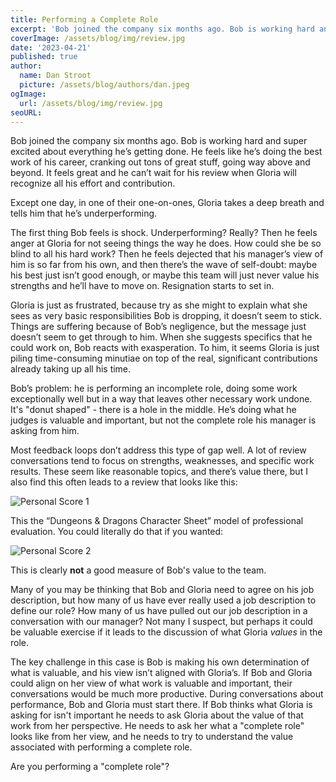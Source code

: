 ```yaml
---
title: Performing a Complete Role
excerpt: 'Bob joined the company six months ago. Bob is working hard and super excited about everything he’s getting done. He feels like he’s doing the best work of his career, cranking out tons of great stuff, going way above and beyond. It feels great and he can’t wait for his review when Gloria will recognize all his effort and contribution. Except one day, in one of their one-on-ones, Gloria gives Bob a thin-lipped smile and takes a deep breath and tells him that he’s underperforming.'
coverImage: /assets/blog/img/review.jpg
date: '2023-04-21'
published: true
author:
  name: Dan Stroot
  picture: /assets/blog/authors/dan.jpeg
ogImage:
  url: /assets/blog/img/review.jpg
seoURL:
---
```


Bob joined the company six months ago. Bob is working hard and super excited about everything he’s getting done. He feels like he’s doing the best work of his career, cranking out tons of great stuff, going way above and beyond. It feels great and he can’t wait for his review when Gloria will recognize all his effort and contribution.

Except one day, in one of their one-on-ones, Gloria takes a deep breath and tells him that he’s underperforming.

The first thing Bob feels is shock. Underperforming? Really? Then he feels anger at Gloria for not seeing things the way he does. How could she be so blind to all his hard work? Then he feels dejected that his manager’s view of him is so far from his own, and then there’s the wave of self-doubt: maybe his best just isn’t good enough, or maybe this team will just never value his strengths and he’ll have to move on. Resignation starts to set in.

Gloria is just as frustrated, because try as she might to explain what she sees as very basic responsibilities Bob is dropping, it doesn’t seem to stick. Things are suffering because of Bob’s negligence, but the message just doesn’t seem to get through to him. When she suggests specifics that he could work on, Bob reacts with exasperation. To him, it seems Gloria is just piling time-consuming minutiae on top of the real, significant contributions already taking up all his time.

Bob’s problem: he is performing an incomplete role, doing some work exceptionally well but in a way that leaves other necessary work undone. It's "donut shaped" - there is a hole in the middle. He’s doing what he judges is valuable and important, but not the complete role his manager is asking from him.

Most feedback loops don’t address this type of gap well. A lot of review conversations tend to focus on strengths, weaknesses, and specific work results. These seem like reasonable topics, and there’s value there, but I also find this often leads to a review that looks like this:

![Personal Score 1](/assets/blog/img/value1.png)

This the “Dungeons & Dragons Character Sheet” model of professional evaluation. You could literally do that if you wanted:

![Personal Score 2](/assets/blog/img/value2.png)

This is clearly **not** a good measure of Bob's value to the team.

Many of you may be thinking that Bob and Gloria need to agree on his job description, but how many of us have ever really used a job description to define our role? How many of us have pulled out our job description in a conversation with our manager? Not many I suspect, but perhaps it could be valuable exercise if it leads to the discussion of what Gloria _values_ in the role.

The key challenge in this case is Bob is making his own determination of what is valuable, and his view isn’t aligned with Gloria’s. If Bob and Gloria could align on her view of what work is valuable and important, their conversations would be much more productive. During conversations about performance, Bob and Gloria must start there. If Bob thinks what Gloria is asking for isn't important he needs to ask Gloria about the value of that work from her perspective. He needs to ask her what a "complete role" looks like from her view, and he needs to try to understand the value associated with performing a complete role.

Are you performing a "complete role"?
